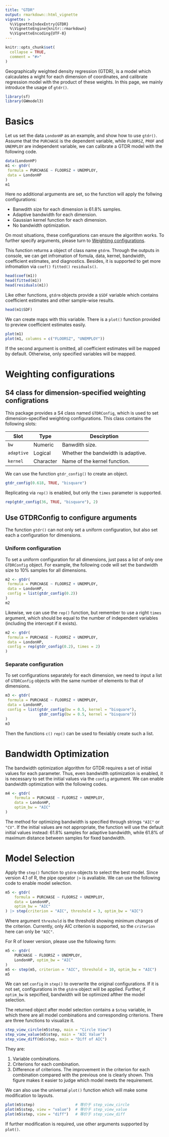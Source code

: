 ```yaml
---
title: "GTDR"
output: rmarkdown::html_vignette
vignette: >
  %\VignetteIndexEntry{GTDR}
  %\VignetteEngine{knitr::rmarkdown}
  %\VignetteEncoding{UTF-8}
---
```


```r
knitr::opts_chunk$set(
  collapse = TRUE,
  comment = "#>"
)
```

Geographically weighted density regression (GTDR), is a model which
calcaulates a wight for each dimension of coordinates,
and calibrate regression model with the product of these weights.
In this page, we mainly introduce the usage of `gtdr()`.

```r
library(sf)
library(GWmodel3)
```

# Basics

Let us set the data `LondonHP` as an example, and show how to use `gtdr()`.
Assume that the `PURCHASE` is the dependent variable, 
while `FLOORSZ`, `PROF` and `UNEMPLOY` are independent variable, 
we can calibrate a GTDR model with the following code.

```r
data(LondonHP)
m1 <- gtdr(
 formula = PURCHASE ~ FLOORSZ + UNEMPLOY,
 data = LondonHP
)
m1
```

Here no additional arguments are set, so the function will apply the follwing configurations:

- Banwdith size for each dimension is 61.8% samples.
- Adaptive bandwidth for each dimension.
- Gaussian kernel function for each dimension.
- No bandwidth optimization.

On most situations, these configurations can ensure the algorithm works.
To further specify arguments, please turn to [Weighting configurations](#weighting-configurations).

This function returns a object of class name `gtdrm`.
Through the outputs in console,
we can get infromation of fomula, data, kernel, bandwidth, coefficient estimates, and diagnostics.
Besides, it is supported to get more infromation via `coef()` `fitted()` `residuals()`.

```r
head(coef(m1))
head(fitted(m1))
head(residuals(m1))
```

Like other functions, `gtdrm` objects provide a `$SDF` variable 
which contains coefficient estimates and other sample-wise results.

```r
head(m1$SDF)
```

We can create maps with this variable.
There is a `plot()` function provided to preview coefficient estimates easily.

```r
plot(m1)
plot(m1, columns = c("FLOORSZ", "UNEMPLOY"))
```

If the second argument is omitted, all coefficient estimates will be mapped by default.
Otherwise, only specified variables will be mapped.

# Weighting configurations

## S4 class for dimension-specified weighting configrations

This package provides a S4 class named `GTDRConfig`,
which is used to set dimension-specified weighting configurations.
This class contains the following slots:

| Slot       | Type      | Descirption                        |
| ---------- | --------- | ---------------------------------- |
| `bw`       | Numeric   | Banwdith size.                     |
| `adaptive` | Logical   | Whether the bandwidth is adaptive. |
| `kernel`   | Character | Name of the kernel function.       |

We can use the function `gtdr_config()` to create an object.

```r
gtdr_config(0.618, TRUE, "bisquare")
```

Replicating via `rep()` is enabled, but only the `times` parameter is supported.

```r
rep(gtdr_config(36, TRUE, "bisquare"), 2)
```

## Use GTDRConfig to configure arguments

The function `gtdr()` can not only set a uniform configuration,
but also set each a configuration for dimensions.

### Uniform configuration

To set a uniform configuration for all dimensions, just pass a list of only one `GTDRConfig` object.
For example, the following code will set the bandwidth size to 10% samples for all dimensions.

```r
m2 <- gtdr(
 formula = PURCHASE ~ FLOORSZ + UNEMPLOY,
 data = LondonHP,
 config = list(gtdr_config(0.2))
)
m2
```

Likewise, we can use the `rep()` function, but remember to use a right `times` argument,
which should be equal to the number of independent variables (including the intercept if it exists).

```r
m2 <- gtdr(
 formula = PURCHASE ~ FLOORSZ + UNEMPLOY,
 data = LondonHP,
 config = rep(gtdr_config(0.2), times = 2)
)
```

### Separate configuration

To set configurations separately for each dimension,
we need to input a list of `GTDRConfig` objects
with the same number of elements to that of dimensions.

```r
m3 <- gtdr(
 formula = PURCHASE ~ FLOORSZ + UNEMPLOY,
 data = LondonHP,
 config = list(gtdr_config(bw = 0.5, kernel = "bisquare"),
               gtdr_config(bw = 0.5, kernel = "bisquare"))
)
m3
```

Then the functions `c()` `rep()` can be used to flexiably create such a list.

# Bandwidth Optimization

The bandwidth optimization algorithm for GTDR requires a set of initial values for each parameter.
Thus, even bandwidth optimization is enabled, it is necessary to set the initial values via the `config` argument.
We can enable bandwidth optimization with the following codes.

```r
m4 <- gtdr(
    formula = PURCHASE ~ FLOORSZ + UNEMPLOY,
    data = LondonHP,
    optim_bw = "AIC"
)
```

The method for optimizing bandwidth is specified through strings `"AIC"` or `"CV"`.
If the initial values are not appropriate, the function will use the default initial values instead:
61.8% samples for adaptive bandwidth, while 61.8% of maximum distance between samples for fixed bandwidth.

# Model Selection

Apply the `step()` function to `gtdrm` objects to select the best model.
Since version 4.1 of R, the pipe operator `|>` is avaliable.
We can use the following code to enable model selection.

```r
m5 <- gtdr(
    formula = PURCHASE ~ FLOORSZ + UNEMPLOY,
    data = LondonHP,
    optim_bw = "AIC"
) |> step(criterion = "AIC", threshold = 3, optim_bw = "AIC")
```

Where argument `threshold` is the threshold showing minimum changes of the criterion.
Currently, only AIC criterion is supported, so the `criterion` here can only be `"AIC"`.

For R of lower version, please use the following form:

```r
m5 <- gtdr(
    PURCHASE ~ FLOORSZ + UNEMPLOY,
    LondonHP, optim_bw = "AIC"
)
m5 <- step(m5, criterion = "AIC", threshold = 10, optim_bw = "AIC")
m5
```

We can set `config` in `step()` to overwrite the original configurations.
If it is not set, configurations in the `gtdrm` object will be applied.
Further, if `optim_bw` is sepcified, bandwidth will be optimized afther the model selection.

The returned object after model selection contains a `$step` variable,
in which there are all model combinations and corresponding criterions.
There are three functions to visualize it.

```r
step_view_circle(m5$step, main = "Circle View")
step_view_value(m5$step, main = "AIC Value")
step_view_diff(m5$step, main = "Diff of AIC")
```

They are:

1. Variable combinations.
2. Criterions for each combination.
3. Difference of criterions. 
The improvement in the criterion for each combination compared with the previous one is clearly shown.
This figure makes it easier to judge which model meets the requirement.

We can also use the universal `plot()` function which will make some modification to layouts.

```r
plot(m5$step)                  # 等价于 step_view_circle
plot(m5$step, view = "value")  # 等价于 step_view_value
plot(m5$step, view = "diff")   # 等价于 step_view_diff
```

If further modification is required, use other arguments supported by `plot()`.

